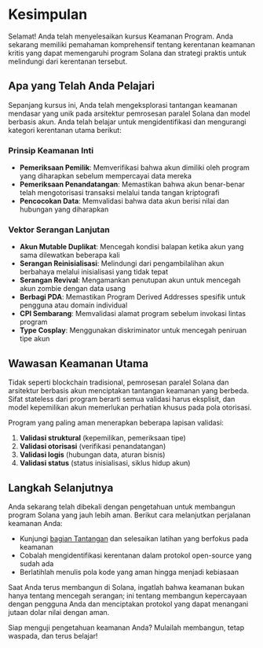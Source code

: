 
# Kesimpulan

Selamat! Anda telah menyelesaikan kursus Keamanan Program. Anda sekarang memiliki pemahaman komprehensif tentang kerentanan keamanan kritis yang dapat memengaruhi program Solana dan strategi praktis untuk melindungi dari kerentanan tersebut.

## Apa yang Telah Anda Pelajari

Sepanjang kursus ini, Anda telah mengeksplorasi tantangan keamanan mendasar yang unik pada arsitektur pemrosesan paralel Solana dan model berbasis akun. Anda telah belajar untuk mengidentifikasi dan mengurangi kategori kerentanan utama berikut:

### Prinsip Keamanan Inti
- **Pemeriksaan Pemilik**: Memverifikasi bahwa akun dimiliki oleh program yang diharapkan sebelum mempercayai data mereka
- **Pemeriksaan Penandatangan**: Memastikan bahwa akun benar-benar telah mengotorisasi transaksi melalui tanda tangan kriptografi
- **Pencocokan Data**: Memvalidasi bahwa data akun berisi nilai dan hubungan yang diharapkan

### Vektor Serangan Lanjutan
- **Akun Mutable Duplikat**: Mencegah kondisi balapan ketika akun yang sama dilewatkan beberapa kali
- **Serangan Reinisialisasi**: Melindungi dari pengambilalihan akun berbahaya melalui inisialisasi yang tidak tepat
- **Serangan Revival**: Mengamankan penutupan akun untuk mencegah akun zombie dengan data usang
- **Berbagi PDA**: Memastikan Program Derived Addresses spesifik untuk pengguna atau domain individual
- **CPI Sembarang**: Memvalidasi alamat program sebelum invokasi lintas program
- **Type Cosplay**: Menggunakan diskriminator untuk mencegah peniruan tipe akun

## Wawasan Keamanan Utama

Tidak seperti blockchain tradisional, pemrosesan paralel Solana dan arsitektur berbasis akun menciptakan tantangan keamanan yang berbeda. Sifat stateless dari program berarti semua validasi harus eksplisit, dan model kepemilikan akun memerlukan perhatian khusus pada pola otorisasi.

Program yang paling aman menerapkan beberapa lapisan validasi:
1. **Validasi struktural** (kepemilikan, pemeriksaan tipe)
2. **Validasi otorisasi** (verifikasi penandatangan)
3. **Validasi logis** (hubungan data, aturan bisnis)
4. **Validasi status** (status inisialisasi, siklus hidup akun)

## Langkah Selanjutnya

Anda sekarang telah dibekali dengan pengetahuan untuk membangun program Solana yang jauh lebih aman. Berikut cara melanjutkan perjalanan keamanan Anda:

- Kunjungi [bagian Tantangan](/id/challenges) dan selesaikan latihan yang berfokus pada keamanan
- Cobalah mengidentifikasi kerentanan dalam protokol open-source yang sudah ada
- Berlatihlah menulis pola kode yang aman hingga menjadi kebiasaan

Saat Anda terus membangun di Solana, ingatlah bahwa keamanan bukan hanya tentang mencegah serangan; ini tentang membangun kepercayaan dengan pengguna Anda dan menciptakan protokol yang dapat menangani jutaan dolar nilai dengan aman.

Siap menguji pengetahuan keamanan Anda? Mulailah membangun, tetap waspada, dan terus belajar!
